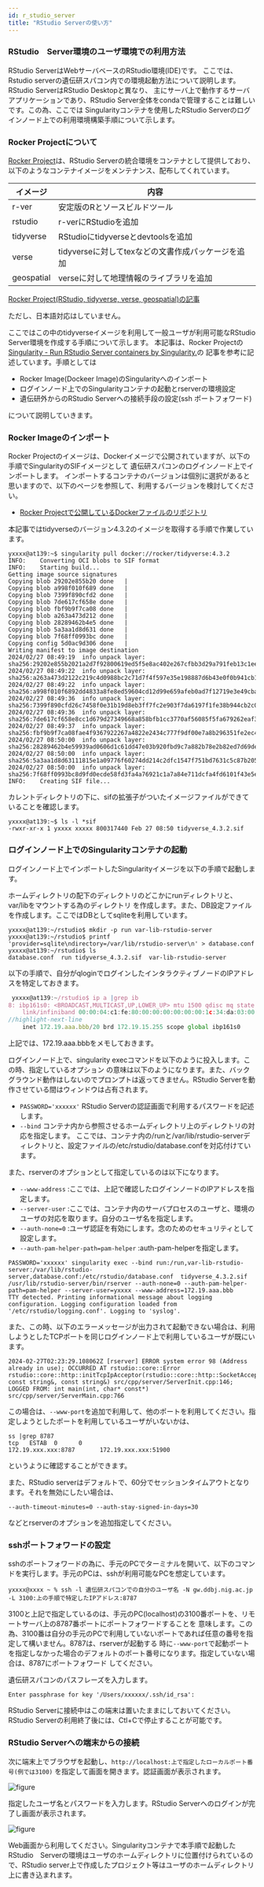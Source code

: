 ```yaml
---
id: r_studio_server
title: "RStudio Serverの使い方"
---
```


### RStudio　Server環境のユーザ環境での利用方法

RStudio ServerはWebサーバベースのRStudio環境(IDE)です。
ここでは、Rstudio serverの遺伝研スパコン内での環境起動方法について説明します。RStudio ServerはRStudio Desktopと異なり、
主にサーバ上で動作するサーバアプリケーションであり、RStudio Server全体をcondaで管理することは難しいです。この為、ここでは
Singularityコンテナを使用したRStudio Serverのログインノード上での利用環境構築手順について示します。

### Rocker Projectについて

[Rocker Project](https://rocker-project.org/)は、RStudio Serverの統合環境をコンテナとして提供しており、
以下のようなコンテナイメージをメンテナンス、配布してくれています。

|イメージ | 内容 |
|--------|------|
|r-ver | 安定版のRとソースビルドツール |
|rstudio | r-verにRStudioを追加 |
|tidyverse | RStudioにtidyverseとdevtoolsを追加 |
|verse|tidyverseに対してtexなどの文書作成パッケージを追加 |
|geospatial|verseに対して地理情報のライブラリを追加 |

[Rocker Project(RStudio, tidyverse, verse, geospatial)の記事](https://rocker-project.org/images/versioned/rstudio.html)

ただし、日本語対応はしていません。


ここではこの中のtidyverseイメージを利用して一般ユーザが利用可能なRStudio Server環境を作成する手順について示します。
本記事は、Rocker Projectの
[Singularity - Run RStudio Server containers by Singularity.](https://rocker-project.org/use/singularity.html)の
記事を参考に記述しています。手順としては
- Rocker Image(Dockeer Image)のSingularityへのインポート
- ログインノード上でのSingularityコンテナの起動とrserverの環境設定
- 遺伝研外からのRStudio Serverへの接続手段の設定(ssh ポートフォワード)

について説明していきます。

### Rocker Imageのインポート

Rocker Projectのイメージは、Dockerイメージで公開されていますが、以下の手順でSingularityのSIFイメージとして
遺伝研スパコンのログインノード上でインポートします。
インポートするコンテナのバージョンは個別に選択があると思いますので、以下のページを参照して、利用するバージョンを検討してください。

- [Rocker Projectで公開しているDockerファイルのリポジトリ](https://github.com/rocker-org/rocker-versioned2/tree/master/dockerfiles)

本記事ではtidyverseのバージョン4.3.2のイメージを取得する手順で作業しています。
```
yxxxx@at139:~$ singularity pull docker://rocker/tidyverse:4.3.2
INFO:    Converting OCI blobs to SIF format
INFO:    Starting build...
Getting image source signatures
Copying blob 29202e855b20 done   | 
Copying blob a998f010f689 done   | 
Copying blob 7399f890cfd2 done   | 
Copying blob 7de617cf658e done   | 
Copying blob fbf9b9f7ca08 done   | 
Copying blob a263a473d212 done   | 
Copying blob 28289462b4e5 done   | 
Copying blob 5a3aa1d8d631 done   | 
Copying blob 7f68ff0993bc done   | 
Copying config 5d0ac9d306 done   | 
Writing manifest to image destination
2024/02/27 08:49:19  info unpack layer: sha256:29202e855b2021a2d7f92800619ed5f5e8ac402e267cfbb3d29a791feb13c1ee
2024/02/27 08:49:22  info unpack layer: sha256:a263a473d2122c219c4d0988bc2c71d7f4f597e35e198887d6b43e0f0b941cb1
2024/02/27 08:49:22  info unpack layer: sha256:a998f010f6892dd4833a8fe8ed59604cd12d99e659afeb0ad7f12719e3e49cba
2024/02/27 08:49:36  info unpack layer: sha256:7399f890cfd26c7458f0e31b19d8eb3ff7fc2e903f7da6197f1fe38b944cb2c0
2024/02/27 08:49:36  info unpack layer: sha256:7de617cf658e8cc1d679d27349668a858bfb1cc3770af56085f5fa679262eaf3
2024/02/27 08:49:37  info unpack layer: sha256:fbf9b9f7ca08fae4f9367922267a4822e2434c777f9df00e7a8b296351fe2ec4
2024/02/27 08:50:00  info unpack layer: sha256:28289462b4e59939ad0606d1c61dd47e03b920fbd9c7a882b78e2b82ed7d69de
2024/02/27 08:50:00  info unpack layer: sha256:5a3aa1d8d63111815e1a09776f60274dd214c2dfc1547f751bd7631c5c87b205
2024/02/27 08:50:00  info unpack layer: sha256:7f68ff0993bc8d9fd0ecde58fd3fa4a76921c1a7a84e711dcfa4fd6101f43e5e
INFO:    Creating SIF file...
```
カレントディレクトリの下に、sifの拡張子がついたイメージファイルができていることを確認します。

```
yxxxx@at139:~$ ls -l *sif
-rwxr-xr-x 1 yxxxx xxxxx 800317440 Feb 27 08:50 tidyverse_4.3.2.sif
```


### ログインノード上でのSingularityコンテナの起動

ログインノード上でインポートしたSingularityイメージを以下の手順で起動します。

ホームディレクトリの配下のディレクトリのどこかにrunディレクトリと、var/libをマウントする為のディレクトリ
を作成します。また、DB設定ファイルを作成します。ここではDBとしてsqliteを利用しています。
```
yxxxx@at139:~/rstudio$ mkdir -p run var-lib-rstudio-server
yxxxx@at139:~/rstudio$ printf 'provider=sqlite\ndirectory=/var/lib/rstudio-server\n' > database.conf 
yxxxx@at139:~/rstudio$ ls
database.conf  run tidyverse_4.3.2.sif  var-lib-rstudio-server

```
以下の手順で、自分がqloginでログインしたインタラクティブノードのIPアドレスを特定しておきます。

```js
 yxxxx@at139:~/rstudio$ ip a |grep ib
8: ibp161s0: <BROADCAST,MULTICAST,UP,LOWER_UP> mtu 1500 qdisc mq state UP group default qlen 256
    link/infiniband 00:00:04:c1:fe:80:00:00:00:00:00:00:1c:34:da:03:00:64:6f:0c brd 00:ff:ff:ff:ff:12:40:1b:ff:ff:00:00:00:00:00:00:ff:ff:ff:ff
//highlight-next-line
    inet 172.19.aaa.bbb/20 brd 172.19.15.255 scope global ibp161s0
```
上記では、172.19.aaa.bbbをメモしておきます。

ログインノード上で、singularity execコマンドを以下のように投入します。この時、指定しているオプション
の意味は以下のようになります。また、バックグラウンド動作はしないのでプロンプトは返ってきません。RStudio 
Serverを動作させている間はウィンドウは占有されます。

- `PASSWORD='xxxxxx'` RStudio Serverの認証画面で利用するパスワードを記述します。
- `--bind` コンテナ内から参照させるホームディレクトリ上のディレクトリの対応を指定します。
   ここでは、コンテナ内の/runと/var/lib/rstudio-serverディレクトリと、設定ファイルの/etc/rstudio/database.confを対応付けています。

また、rserverのオプションとして指定しているのは以下になります。
- `--www-address` :ここでは、上記で確認したログインノードのIPアドレスを指定します。
- `--server-user` :ここでは、コンテナ内のサーバプロセスのユーザと、環境のユーザの対応を取ります。自分のユーザ名を指定します。
- `--auth-none=0` :ユーザ認証を有効にします。念のためのセキュリティとして設定します。
- `--auth-pam-helper-path=pam-helper` :auth-pam-helperを指定します。

```
PASSWORD='xxxxxx' singularity exec --bind run:/run,var-lib-rstudio-server:/var/lib/rstudio-server,database.conf:/etc/rstudio/database.conf  tidyverse_4.3.2.sif /usr/lib/rstudio-server/bin/rserver --auth-none=0 --auth-pam-helper-path=pam-helper --server-user=yxxxx --www-address=172.19.aaa.bbb
TTY detected. Printing informational message about logging configuration. Logging configuration loaded from '/etc/rstudio/logging.conf'. Logging to 'syslog'.
```
また、この時、以下のエラーメッセージが出力されて起動できない場合は、利用しようとしたTCPポートを同じログインノード上で利用しているユーザが既にいます。

```
2024-02-27T02:23:29.108062Z [rserver] ERROR system error 98 (Address already in use); OCCURRED AT rstudio::core::Error rstudio::core::http::initTcpIpAcceptor(rstudio::core::http::SocketAcceptorService<rstudio_boost::asio::ip::tcp>&, const string&, const string&) src/cpp/server/ServerInit.cpp:146; LOGGED FROM: int main(int, char* const*) src/cpp/server/ServerMain.cpp:766
```
この場合は、`--www-port`を追加で利用して、他のポートを利用してください。指定しようとしたポートを利用しているユーザがいないかは、

```
ss |grep 8787
tcp   ESTAB  0      0                                            172.19.xxx.xxx:8787       172.19.xxx.xxx:51900 
```
というように確認することができます。

また、RStudio serverはデフォルトで、60分でセッションタイムアウトとなります。それを無効にしたい場合は、

```
--auth-timeout-minutes=0 --auth-stay-signed-in-days=30
```
などとrserverのオプションを追加指定してください。

### sshポートフォワードの設定

sshのポートフォワードの為に、手元のPCでターミナルを開いて、以下のコマンドを実行します。手元のPCは、sshが利用可能なPCを想定しています。
```
yxxxx@xxxx ~ % ssh -l 遺伝研スパコンでの自分のユーザ名 -N gw.ddbj.nig.ac.jp -L 3100:上の手順で特定したIPアドレス:8787
```
3100と上記で指定しているのは、手元のPC(localhost)の3100番ポートを、リモートサーバ上の8787番ポートにポートフォワードすることを
意味します。この為、3100番は自分の手元のPCで利用していないポートであれば任意の番号を指定して構いません。8787は、rserverが起動する
時に`--www-port`で起動ポートを指定しなかった場合のデフォルトのポート番号になります。指定していない場合は、8787にポートフォワード
してください。

遺伝研スパコンのパスフレーズを入力します。
```
Enter passphrase for key '/Users/xxxxxx/.ssh/id_rsa': 
```
RStudio Serverに接続中はこの端末は置いたままにしておいてください。RStudio Serverの利用終了後には、Ctl+Cで停止することが可能です。

### RStudio Serverへの端末からの接続

次に端末上でブラウザを起動し、`http://localhost:上で指定したローカルポート番号(例では3100)` を指定して画面を開きます。認証画面が表示されます。

![figure](rstudio_server1.png)

指定したユーザ名とパスワードを入力します。RStudio Serverへのログインが完了し画面が表示されます。

![figure](rstudio_server2.png)

Web画面から利用してください。Singularityコンテナで本手順で起動したRStudio　Serverの環境はユーザのホームディレクトリに位置付けられているので、RStudio server上で作成したプロジェクト等はユーザのホームディレクトリ上に書き込まれます。

